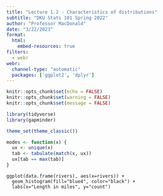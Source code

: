 ```yaml
---
title: "Lecture 1.2 - Characteristics of distributions"
subtitle: "DKU Stats 101 Spring 2022"
author: "Professor MacDonald"
date: "3/22/2023"
format:   
  html:
    embed-resources: true
filters:
  - webr
webr:
  channel-type: "automatic"
  packages: ['ggplot2', 'dplyr']
---
```


```r
knitr::opts_chunk$set(echo = FALSE)
knitr::opts_chunk$set(warning = FALSE)
knitr::opts_chunk$set(message = FALSE)

library(tidyverse)
library(gapminder)

theme_set(theme_classic())

modes <- function(x) {
  ux <- unique(x)
  tab <- tabulate(match(x, ux))
  ux[tab == max(tab)]
}
```

```webr-r
ggplot(data.frame(rivers), aes(x=rivers)) + 
  geom_histogram(fill="blue4", color="black") +
  labs(x="Length in miles", y="count")
```